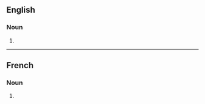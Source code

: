 ==English==

===Noun===
{{head|en|noun plural form}}

# {{plural of|pipit|lang=en}}

----

==French==

===Noun===
{{head|fr|noun plural form|g=?}}

# {{plural of|pipit|lang=fr}}